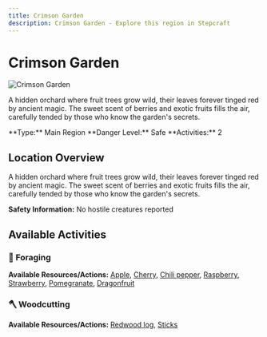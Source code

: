 ```yaml
---
title: Crimson Garden
description: Crimson Garden - Explore this region in Stepcraft
---
```


# Crimson Garden

<div className="flex items-start gap-6 mb-8">
  <div className="flex-shrink-0">
    <img src="/assets/locations/crimson_garden.png" alt="Crimson Garden" className="w-32 h-32 border rounded-lg object-cover" />
  </div>
  <div className="flex-1">
    <div className="space-y-3">
      <p className="text-lg text-muted-foreground">A hidden orchard where fruit trees grow wild, their leaves forever tinged red by ancient magic. The sweet scent of berries and exotic fruits fills the air, carefully tended by those who know the garden's secrets.</p>
      <div className="flex flex-wrap gap-4 text-sm">
        <span className="px-3 py-1 bg-blue-100 dark:bg-blue-900 rounded-md">
          **Type:** Main Region
        </span>
        <span className="px-3 py-1 bg-green-100 dark:bg-green-900 rounded-md">
          **Danger Level:** Safe
        </span>
        <span className="px-3 py-1 bg-purple-100 dark:bg-purple-900 rounded-md">
          **Activities:** 2
        </span>
      </div>
    </div>
  </div>
</div>

## Location Overview

A hidden orchard where fruit trees grow wild, their leaves forever tinged red by ancient magic. The sweet scent of berries and exotic fruits fills the air, carefully tended by those who know the garden's secrets.

**Safety Information:** No hostile creatures reported



## Available Activities


### 🌿 Foraging

**Available Resources/Actions:** [Apple](/docs/resources/individual/apple), [Cherry](/docs/resources/individual/cherry), [Chili pepper](/docs/resources/individual/chili_pepper), [Raspberry](/docs/resources/individual/raspberry), [Strawberry](/docs/resources/individual/strawberry), [Pomegranate](/docs/resources/individual/pomegranate), [Dragonfruit](/docs/resources/individual/dragonfruit)



### 🪓 Woodcutting

**Available Resources/Actions:** [Redwood log](/docs/resources/individual/redwood_log), [Sticks](/docs/resources/individual/sticks)


